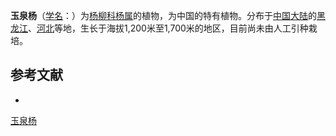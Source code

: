 {{Speciesbox
| name = 玉泉杨
| status = 
| status_system = 
| image =
| genus = Populus
| species = nakaii
| authority = Skv.
}}

'''玉泉杨'''（[[学名|学名]]：{{lang|la|''Populus nakaii''}}）为[[杨柳科|杨柳科]][[杨属|杨属]]的植物，为中国的特有植物。分布于[[中国大陆|中国大陆]]的[[黑龙江|黑龙江]]、[[河北|河北]]等地，生长于海拔1,200米至1,700米的地区，目前尚未由人工引种栽培。

== 参考文献 ==
<div class="references-small">
* {{cite web| url =http://www.bioinfo.cn/db05/KmzwSpecies.php?action=view&id=20087| title =玉泉杨| work =《中国高等植物数据库全库》| publisher =中国科学院微生物研究所| author =昆明植物研究所| accessdate =2009-02-25| deadurl =yes| archiveurl =https://web.archive.org/web/20160305092602/http://www.bioinfo.cn/db05/KmzwSpecies.php?action=view&id=20087| archivedate =2016-03-05}}
</div>
{{Taxonbar|from=Q15230773}}

[[Category:杨属|玉泉杨]]


{{植物小作品}}